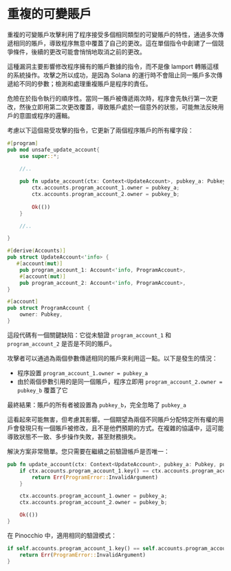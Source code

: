 
# 重複的可變賬戶

重複的可變賬戶攻擊利用了程序接受多個相同類型的可變賬戶的特性，通過多次傳遞相同的賬戶，導致程序無意中覆蓋了自己的更改。這在單個指令中創建了一個競爭條件，後續的更改可能會悄悄地取消之前的更改。

這種漏洞主要影響修改程序擁有的賬戶數據的指令，而不是像 lamport 轉賬這樣的系統操作。攻擊之所以成功，是因為 Solana 的運行時不會阻止同一賬戶多次傳遞給不同的參數；檢測和處理重複賬戶是程序的責任。

危險在於指令執行的順序性。當同一賬戶被傳遞兩次時，程序會先執行第一次更改，然後立即用第二次更改覆蓋，導致賬戶處於一個意外的狀態，可能無法反映用戶的意圖或程序的邏輯。

<ArticleSection name="Anchor" id="anchor" level="h2" />

考慮以下這個易受攻擊的指令，它更新了兩個程序賬戶的所有權字段：

```rust
#[program]
pub mod unsafe_update_account{
    use super::*;
    
    //..

    pub fn update_account(ctx: Context<UpdateAccount>, pubkey_a: Pubkey, pubkey_b: Pubkey) -> Result<()> {
        ctx.accounts.program_account_1.owner = pubkey_a;
        ctx.accounts.program_account_2.owner = pubkey_b;
        
        Ok(())
    }

    //..

}

#[derive(Accounts)]
pub struct UpdateAccount<'info> {
   #[account(mut)]
    pub program_account_1: Account<'info, ProgramAccount>,
    #[account(mut)]
    pub program_account_2: Account<'info, ProgramAccount>,
}

#[account]
pub struct ProgramAccount {
    owner: Pubkey,
}
```

這段代碼有一個關鍵缺陷：它從未驗證 `program_account_1` 和 `program_account_2` 是否是不同的賬戶。

攻擊者可以通過為兩個參數傳遞相同的賬戶來利用這一點。以下是發生的情況：
- 程序設置 `program_account_1.owner = pubkey_a`
- 由於兩個參數引用的是同一個賬戶，程序立即用 `program_account_2.owner = pubkey_b` 覆蓋了它

最終結果：賬戶的所有者被設置為 `pubkey_b`，完全忽略了 `pubkey_a`

這看起來可能無害，但考慮其影響。一個期望為兩個不同賬戶分配特定所有權的用戶會發現只有一個賬戶被修改，且不是他們預期的方式。在複雜的協議中，這可能導致狀態不一致、多步操作失敗，甚至財務損失。

解決方案非常簡單。您只需要在繼續之前驗證帳戶是否唯一：

```rust
pub fn update_account(ctx: Context<UpdateAccount>, pubkey_a: Pubkey, pubkey_b: Pubkey) -> Result<()> {
    if ctx.accounts.program_account_1.key() == ctx.accounts.program_account_2.key() {
        return Err(ProgramError::InvalidArgument)
    }

    ctx.accounts.program_account_1.owner = pubkey_a;
    ctx.accounts.program_account_2.owner = pubkey_b;

    Ok(())
}
```

<ArticleSection name="Pinocchio" id="pinocchio" level="h2" />

在 Pinocchio 中，適用相同的驗證模式：

```rust
if self.accounts.program_account_1.key() == self.accounts.program_account_2.key() {
    return Err(ProgramError::InvalidArgument)
}
```

